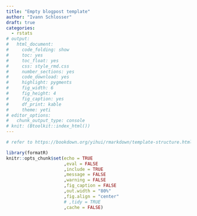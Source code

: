 ```yaml
---
title: "Empty blogpost template"
author: "Ivann Schlosser"
draft: true
categories: 
  - rstats
# output:
#   html_document:
#     code_folding: show
#     toc: yes
#     toc_float: yes
#     css: style_rmd.css
#     number_sections: yes
#     code_download: yes
#     highlight: pygments
#     fig_width: 6
#     fig_height: 4
#     fig_caption: yes
#     df_print: kable
#     theme: yeti
# editor_options: 
#   chunk_output_type: console
# knit: (Btoolkit::index_html())
---
```


```r

# refer to https://bookdown.org/yihui/rmarkdown/template-structure.html 

library(formatR)
knitr::opts_chunk$set(echo = TRUE
                      ,eval = FALSE
                      ,include = TRUE
                      ,message = FALSE
                      ,warning = FALSE
                      ,fig_caption = FALSE
                      ,out.width = "80%"
                      ,fig.align = "center"
                      # ,tidy = TRUE
                      ,cache = FALSE)

```


